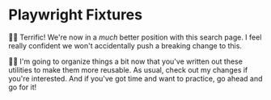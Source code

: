 # Playwright Fixtures

👨‍💼 Terrific! We're now in a _much_ better position with this search page. I feel
really confident we won't accidentally push a breaking change to this.

🧝‍♂️ I'm going to organize things a bit now that you've written out these
utilities to make them more reusable.
As usual, <DiffLink>check out my changes</DiffLink> if you're interested. And
if you've got time and want to practice, go ahead and go for it!
